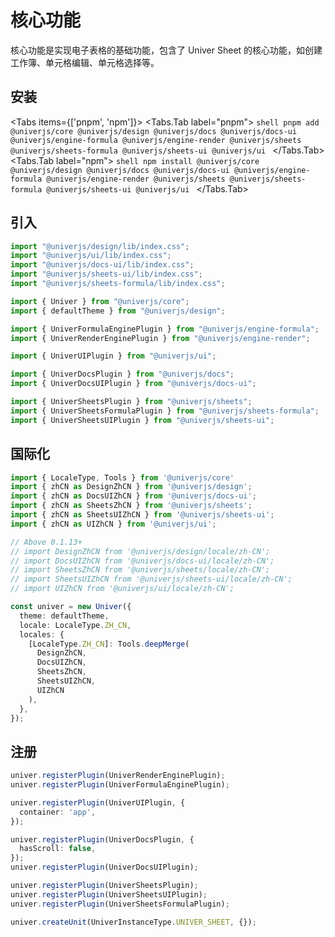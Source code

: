 
# 核心功能

核心功能是实现电子表格的基础功能，包含了 Univer Sheet 的核心功能，如创建工作簿、单元格编辑、单元格选择等。

## 安装

<Tabs items={['pnpm', 'npm']}>
  <Tabs.Tab label="pnpm">
    ```shell
    pnpm add @univerjs/core @univerjs/design @univerjs/docs @univerjs/docs-ui @univerjs/engine-formula @univerjs/engine-render @univerjs/sheets @univerjs/sheets-formula @univerjs/sheets-ui @univerjs/ui
    ```
  </Tabs.Tab>
  <Tabs.Tab label="npm">
    ```shell
    npm install @univerjs/core @univerjs/design @univerjs/docs @univerjs/docs-ui @univerjs/engine-formula @univerjs/engine-render @univerjs/sheets @univerjs/sheets-formula @univerjs/sheets-ui @univerjs/ui
    ```
  </Tabs.Tab>
</Tabs>

## 引入

```typescript
import "@univerjs/design/lib/index.css";
import "@univerjs/ui/lib/index.css";
import "@univerjs/docs-ui/lib/index.css";
import "@univerjs/sheets-ui/lib/index.css";
import "@univerjs/sheets-formula/lib/index.css";

import { Univer } from "@univerjs/core";
import { defaultTheme } from "@univerjs/design";

import { UniverFormulaEnginePlugin } from "@univerjs/engine-formula";
import { UniverRenderEnginePlugin } from "@univerjs/engine-render";

import { UniverUIPlugin } from "@univerjs/ui";

import { UniverDocsPlugin } from "@univerjs/docs";
import { UniverDocsUIPlugin } from "@univerjs/docs-ui";

import { UniverSheetsPlugin } from "@univerjs/sheets";
import { UniverSheetsFormulaPlugin } from "@univerjs/sheets-formula";
import { UniverSheetsUIPlugin } from "@univerjs/sheets-ui";
```

## 国际化

```typescript
import { LocaleType, Tools } from '@univerjs/core'
import { zhCN as DesignZhCN } from '@univerjs/design';
import { zhCN as DocsUIZhCN } from '@univerjs/docs-ui';
import { zhCN as SheetsZhCN } from '@univerjs/sheets';
import { zhCN as SheetsUIZhCN } from '@univerjs/sheets-ui';
import { zhCN as UIZhCN } from '@univerjs/ui';

// Above 0.1.13+
// import DesignZhCN from '@univerjs/design/locale/zh-CN';
// import DocsUIZhCN from '@univerjs/docs-ui/locale/zh-CN';
// import SheetsZhCN from '@univerjs/sheets/locale/zh-CN';
// import SheetsUIZhCN from '@univerjs/sheets-ui/locale/zh-CN';
// import UIZhCN from '@univerjs/ui/locale/zh-CN';

const univer = new Univer({
  theme: defaultTheme,
  locale: LocaleType.ZH_CN,
  locales: {
    [LocaleType.ZH_CN]: Tools.deepMerge(
      DesignZhCN,
      DocsUIZhCN,
      SheetsZhCN,
      SheetsUIZhCN,
      UIZhCN
    ),
  },
});
```

## 注册

```typescript
univer.registerPlugin(UniverRenderEnginePlugin);
univer.registerPlugin(UniverFormulaEnginePlugin);

univer.registerPlugin(UniverUIPlugin, {
  container: 'app',
});

univer.registerPlugin(UniverDocsPlugin, {
  hasScroll: false,
});
univer.registerPlugin(UniverDocsUIPlugin);

univer.registerPlugin(UniverSheetsPlugin);
univer.registerPlugin(UniverSheetsUIPlugin);
univer.registerPlugin(UniverSheetsFormulaPlugin);

univer.createUnit(UniverInstanceType.UNIVER_SHEET, {});
```
